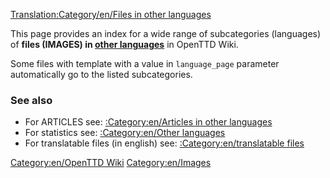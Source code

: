 [[Translation:Category/en/Files in other languages]]

This page provides an index for a wide range of subcategories (languages) of '''files (IMAGES) in [[:Category:en/Other languages|other languages]]''' in OpenTTD Wiki.

Some files with {{en/s|Other languages files}} template with a value in <code>language_page</code> parameter automatically go to the listed subcategories.

===See also===
*For ARTICLES see: [[:Category:en/Articles in other languages]]
*For statistics see: [[:Category:en/Other languages]]
*For translatable files (in english) see: [[:Category:en/translatable files]]

[[Category:en/OpenTTD Wiki]][[Category:en/Images]]